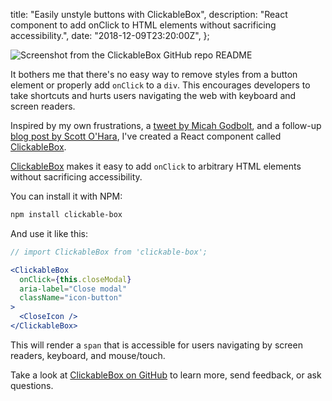   title: "Easily unstyle buttons with ClickableBox",
  description:
    "React component to add onClick to HTML elements without sacrificing accessibility.",
  date: "2018-12-09T23:20:00Z",
};

![Screenshot from the ClickableBox GitHub repo README](./github-readme.png)

It bothers me that there's no easy way to remove styles from a button element or properly add `onClick` to a `div`. This encourages developers to take shortcuts and hurts users navigating the web with keyboard and screen readers.

Inspired by my own frustrations, a [tweet by Micah Godbolt](https://twitter.com/micahgodbolt/status/1047218367432544257), and a follow-up [blog post by Scott O'Hara](https://www.scottohara.me/blog/2018/10/03/clickable-box-buttons.html), I've created a React component called [ClickableBox](https://github.com/danoc/clickable-box).

[ClickableBox](https://github.com/danoc/clickable-box) makes it easy to add `onClick` to arbitrary HTML elements without sacrificing accessibility.

You can install it with NPM:

```bash
npm install clickable-box
```

And use it like this:

```jsx
// import ClickableBox from 'clickable-box';

<ClickableBox
  onClick={this.closeModal}
  aria-label="Close modal"
  className="icon-button"
>
  <CloseIcon />
</ClickableBox>
```

This will render a `span` that is accessible for users navigating by screen readers, keyboard, and mouse/touch.

Take a look at [ClickableBox on GitHub](https://github.com/danoc/clickable-box) to learn more, send feedback, or ask questions.

